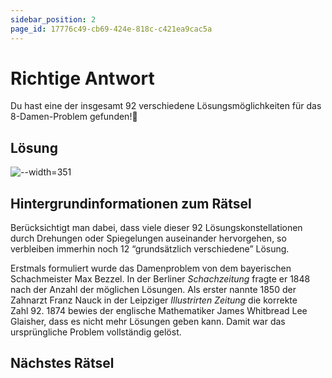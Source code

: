 ```yaml
---
sidebar_position: 2
page_id: 17776c49-cb69-424e-818c-c421ea9cac5a
---
```


# Richtige Antwort

Du hast eine der insgesamt 92 verschiedene Lösungsmöglichkeiten für das 8-Damen-Problem gefunden!🥳

## Lösung


![--width=351](./images/Loesung.jpeg)


## Hintergrundinformationen zum Rätsel

Berücksichtigt man dabei, dass viele dieser 92 Lösungskonstellationen durch Drehungen oder Spiegelungen auseinander hervorgehen, so verbleiben immerhin noch 12 “grundsätzlich verschiedene” Lösung. 

Erstmals formuliert wurde das Damenproblem von dem bayerischen Schachmeister Max Bezzel. In der Berliner *Schachzeitung* fragte er 1848 nach der Anzahl der möglichen Lösungen. Als erster nannte 1850 der Zahnarzt Franz Nauck in der Leipziger *Illustrirten Zeitung* die korrekte Zahl 92. 1874 bewies der englische Mathematiker James Whitbread Lee Glaisher, dass es nicht mehr Lösungen geben kann. Damit war das ursprüngliche Problem vollständig gelöst.

## Nächstes Rätsel

